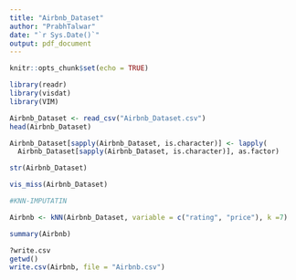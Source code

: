---
title: "Airbnb_Dataset"
author: "PrabhTalwar"
date: "`r Sys.Date()`"
output: pdf_document
---

```{r setup, include=FALSE}
knitr::opts_chunk$set(echo = TRUE)
```


```{r}
library(readr)
library(visdat)
library(VIM)
```

```{r}
Airbnb_Dataset <- read_csv("Airbnb_Dataset.csv")
head(Airbnb_Dataset)
```
```{r}
Airbnb_Dataset[sapply(Airbnb_Dataset, is.character)] <- lapply(
  Airbnb_Dataset[sapply(Airbnb_Dataset, is.character)], as.factor)

str(Airbnb_Dataset)
```



```{r}
vis_miss(Airbnb_Dataset)
```

```{r}
#KNN-IMPUTATIN

Airbnb <- kNN(Airbnb_Dataset, variable = c("rating", "price"), k =7)

summary(Airbnb)
```

```{r}
?write.csv
getwd()
write.csv(Airbnb, file = "Airbnb.csv")
```

